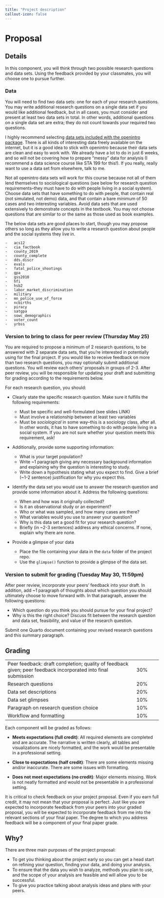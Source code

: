 ```yaml
---
title: "Project description"
callout-icon: false
---
```


# Proposal {#proposal}

## Details

In this component, you will think through two possible research questions and data sets.
Using the feedback provided by your classmates, you will choose one to pursue further.

### Data

You will need to find two data sets: one for each of your research questions.
You may write additional research questions on a single data set if you would like additional feedback, but in all cases, you must consider and present at least two data sets in total.
In other words, additional questions on a single data set are extra; they do not count towards your required two questions.

I highly recommend selecting [data sets included with the openintro package](https://www.openintro.org/data/).
There is all kinds of interesting data freely available on the internet, but it is a good idea to stick with openintro because their data sets are clean and easy to work with.
We already have a lot to do in just 6 weeks, and so will not be covering how to prepare "messy" data for analysis (I recommend a data science course like STA 199 for this!).
If you really, really want to use a data set from elsewhere, talk to me.

Not all openintro data sets will work for this course because not all of them lend themselves to sociological questions (see below for research question requirements--they must have to do with people living in a social system).
Choose data sets that have something to do with people, that contain real (not simulated, not demo) data, and that contain a bare minimum of 50 cases and two interesting variables.
Avoid data sets that are used extensively to demonstrate concepts in the textbook.
You may not choose questions that are similar to or the same as those used as book examples.

The below data sets are good places to start, though you may propose others so long as they allow you to write a research question about people and the social systems they live in.

```         
-   acs12
-   cia_factbook
-   county_2019
-   county_complete
-   dds.discr
-   evals
-   fatal_police_shootings
-   gpa
-   gss2010
-   hfi
-   hsb2
-   labor_market_discrimination
-   military
-   mn_police_use_of_force
-   ncbirths
-   piracy
-   satgpa
-   sowc_demographics
-   voter_count
-   yrbss
```

### Version to bring to class for peer review (Thursday May 25)

You are required to propose a minimum of 2 research questions, to be answered with 2 separate data sets, that you're interested in potentially using for the final project.
If you would like to receive feedback on more than two research questions, you may optionally submit additional questions.
You will review each others' proposals in groups of 2-3.
After peer review, you will be responsible for updating your draft and submitting for grading according to the requirements below.

For each research question, you should:

-   Clearly state the specific research question.
    Make sure it fulfills the following requirements:

    -   Must be specific and well-formulated (see slides LINK)
    -   Must involve a relationship between at least two variables
    -   Must be *sociological* in some way--this is a sociology class, after all. In other words, it has to have something to do with people living in a social system. If you are not sure whether your question meets this requirement, ask!

-   Additionally, provide some supporting information:

    -   What is your target population?
    -   Write \~1 paragraph giving any necessary background information and explaining why the question is interesting to study.
    -   Write down a hypothesis stating what you expect to find. Give a brief (\~1-2 sentence) justification for why you expect this.

-   Identify the data set you would use to answer the research question and provide some information about it.
    Address the following questions:

    -   When and how was it originally collected?
    -   Is it an observational study or an experiment?
    -   Who or what was sampled, and how many cases are there?
    -   What variables would you use to answer your question?
    -   Why is this data set a good fit for your research question?
    -   Briefly (in \~2-3 sentences) address any ethical concerns. If none, explain why there are none.

-   Provide a glimpse of your data

    -   Place the file containing your data in the `data` folder of the project repo.
    -   Use the `glimpse()` function to provide a glimpse of the data set.

### Version to submit for grading (Tuesday May 30, 11:59pm)

After peer review, incorporate your peers' feedback into your draft.
In addition, add \~1 paragraph of thoughts about which question you should ultimately choose to move forward with.
In that paragraph, answer the following questions:

-   Which question do you think you should pursue for your final project?
-   Why is this the right choice? Discuss fit between the research question and data set, feasibility, and value of the research question.

Submit one Quarto document containing your revised research questions and this summary paragraph.

## Grading

|                                                                                                              |     |
|------------------------------------------------------------|------------|
| Peer feedback: draft completion; quality of feedback given; peer feedback incorporated into final submission | 30% |
| Research questions                                                                                           | 20% |
| Data set descriptions                                                                                        | 20% |
| Data set glimpses                                                                                            | 10% |
| Paragraph on research question choice                                                                        | 10% |
| Workflow and formatting                                                                                      | 10% |

Each component will be graded as follows:

-   **Meets expectations (full credit)**: All required elements are completed and are accurate.
    The narrative is written clearly, all tables and visualizations are nicely formatted, and the work would be presentable in a professional setting.

-   **Close to expectations (half credit)**: There are some elements missing and/or inaccurate.
    There are some issues with formatting.

-   **Does not meet expectations (no credit)**: Major elements missing.
    Work is not neatly formatted and would not be presentable in a professional setting.

It is critical to check feedback on your project proposal.
Even if you earn full credit, it may not mean that your proposal is perfect.
Just like you are expected to incorporate feedback from your peers into your graded proposal, you will be expected to incorporate feedback from me into the relevant sections of your final paper.
The degree to which you address feedback will be a component of your final paper grade.

::: callout-tip
## Why?

There are three main purposes of the project proposal:

-   To get you thinking about the project early so you can get a head start on refining your question, finding your data, and doing your analysis.
-   To ensure that the data you wish to analyze, methods you plan to use, and the scope of your analysis are feasible and will allow you to be successful.
-   To give you practice talking about analysis ideas and plans with your peers.
:::
